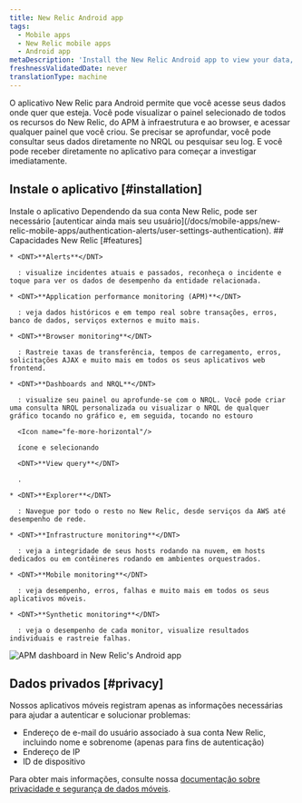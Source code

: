 ```yaml
---
title: New Relic Android app
tags:
  - Mobile apps
  - New Relic mobile apps
  - Android app
metaDescription: 'Install the New Relic Android app to view your data, run queries, and receive and create alerts.'
freshnessValidatedDate: never
translationType: machine
---
```



O aplicativo New Relic para Android permite que você acesse seus dados onde quer que esteja. Você pode visualizar o painel selecionado de todos os recursos do New Relic, do APM à infraestrutura e ao browser, e acessar qualquer painel que você criou. Se precisar se aprofundar, você pode consultar seus dados diretamente no NRQL ou pesquisar seu log. E você pode receber <InlinePopover type="alerts"/>diretamente no aplicativo para começar a investigar imediatamente.

## Instale o aplicativo [#installation]

<ButtonGroup>
  <ButtonLink
    role="button"
    to="https://play.google.com/store/apps/details?id=com.newrelic.rpm"
    variant="primary"
  >
    Instale o aplicativo
  </ButtonLink>
</ButtonGroup>

<Callout variant="tip">
  Dependendo da sua conta New Relic, pode ser necessário [autenticar ainda mais seu usuário](/docs/mobile-apps/new-relic-mobile-apps/authentication-alerts/user-settings-authentication).
</Callout>

<SideBySide>
  <Side>
    ## Capacidades New Relic [#features]

    * <DNT>**Alerts**</DNT>

      : visualize incidentes atuais e passados, reconheça o incidente e toque para ver os dados de desempenho da entidade relacionada.

    * <DNT>**Application performance monitoring (APM)**</DNT>

      : veja dados históricos e em tempo real sobre transações, erros, banco de dados, serviços externos e muito mais.

    * <DNT>**Browser monitoring**</DNT>

      : Rastreie taxas de transferência, tempos de carregamento, erros, solicitações AJAX e muito mais em todos os seus aplicativos web frontend.

    * <DNT>**Dashboards and NRQL**</DNT>

      : visualize seu painel ou aprofunde-se com o NRQL. Você pode criar uma consulta NRQL personalizada ou visualizar o NRQL de qualquer gráfico tocando no gráfico e, em seguida, tocando no estouro

      <Icon name="fe-more-horizontal"/>

      ícone e selecionando

      <DNT>**View query**</DNT>

      .

    * <DNT>**Explorer**</DNT>

      : Navegue por todo o resto no New Relic, desde serviços da AWS até desempenho de rede.

    * <DNT>**Infrastructure monitoring**</DNT>

      : veja a integridade de seus hosts rodando na nuvem, em hosts dedicados ou em contêineres rodando em ambientes orquestrados.

    * <DNT>**Mobile monitoring**</DNT>

      : veja desempenho, erros, falhas e muito mais em todos os seus aplicativos móveis.

    * <DNT>**Synthetic monitoring**</DNT>

      : veja o desempenho de cada monitor, visualize resultados individuais e rastreie falhas.
  </Side>

  <Side>
    <img
      title="APM dashboard in New Relic's Android app"
      alt="APM dashboard in New Relic's Android app"
      src={mobileappsAndroidAppAPMDashboard}
    />
  </Side>
</SideBySide>

## Dados privados [#privacy]

Nossos aplicativos móveis registram apenas as informações necessárias para ajudar a autenticar e solucionar problemas:

* Endereço de e-mail do usuário associado à sua conta New Relic, incluindo nome e sobrenome (apenas para fins de autenticação)
* Endereço de IP
* ID de dispositivo

Para obter mais informações, consulte nossa [documentação sobre privacidade e segurança de dados móveis](/docs/mobile-monitoring/new-relic-mobile/get-started/security-mobile-apps).